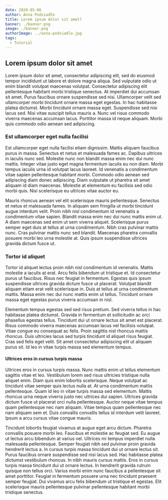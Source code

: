 ```yaml
---
date: 2020-05-06
author: Anna Podsiadło
title: Lorem ipsum dolor sit amet?
banner: ./banner.png
image: ./banner.png
authorImage: ../anna-podsiadlo.jpg
tags:
  - Tutorial
---
```

## Lorem ipsum dolor sit amet

Lorem ipsum dolor sit amet, consectetur adipiscing elit, sed do eiusmod tempor incididunt ut labore et dolore magna aliqua. Sed vulputate odio ut enim blandit volutpat maecenas volutpat. Consectetur adipiscing elit pellentesque habitant morbi tristique senectus. At imperdiet dui accumsan sit amet. Purus faucibus ornare suspendisse sed nisi. Ullamcorper velit sed ullamcorper morbi tincidunt ornare massa eget egestas. In hac habitasse platea dictumst. Morbi tincidunt ornare massa eget. Suspendisse sed nisi lacus sed. Nisi vitae suscipit tellus mauris a. Nunc vel risus commodo viverra maecenas accumsan lacus. Porttitor massa id neque aliquam. Morbi quis commodo odio aenean sed adipiscing.

### Est ullamcorper eget nulla facilisi
Est ullamcorper eget nulla facilisi etiam dignissim. Mattis aliquam faucibus purus in massa. Senectus et netus et malesuada fames ac. Dapibus ultrices in iaculis nunc sed. Molestie nunc non blandit massa enim nec dui nunc mattis. Integer vitae justo eget magna fermentum iaculis eu non diam. Morbi tempus iaculis urna id volutpat lacus laoreet. Id venenatis a condimentum vitae sapien pellentesque habitant morbi. Commodo odio aenean sed adipiscing diam donec adipiscing. Diam vulputate ut pharetra sit amet aliquam id diam maecenas. Molestie at elementum eu facilisis sed odio morbi quis. Nisi scelerisque eu ultrices vitae auctor eu.

Mauris rhoncus aenean vel elit scelerisque mauris pellentesque. Senectus et netus et malesuada fames. In aliquam sem fringilla ut morbi tincidunt augue interdum velit. Proin nibh nisl condimentum id venenatis a condimentum vitae sapien. Blandit massa enim nec dui nunc mattis enim ut. A diam maecenas sed enim ut sem viverra aliquet. Scelerisque purus semper eget duis at tellus at urna condimentum. Nibh cras pulvinar mattis nunc. Cras pulvinar mattis nunc sed blandit. Maecenas pharetra convallis posuere morbi leo urna molestie at. Quis ipsum suspendisse ultrices gravida dictum fusce ut.

### Tortor id aliquet
Tortor id aliquet lectus proin nibh nisl condimentum id venenatis. Mattis molestie a iaculis at erat. Arcu felis bibendum ut tristique et. Id consectetur purus ut faucibus. Risus nec feugiat in fermentum. Egestas quis ipsum suspendisse ultrices gravida dictum fusce ut placerat. Volutpat blandit aliquam etiam erat velit scelerisque in. Duis at tellus at urna condimentum mattis. Massa enim nec dui nunc mattis enim ut tellus. Tincidunt ornare massa eget egestas purus viverra accumsan in nisl.

Elementum tempus egestas sed sed risus pretium. Sed viverra tellus in hac habitasse platea dictumst. Gravida in fermentum et sollicitudin ac orci phasellus egestas tellus. Tincidunt dui ut ornare lectus sit amet est placerat. Risus commodo viverra maecenas accumsan lacus vel facilisis volutpat. Vitae congue eu consequat ac felis. Proin sagittis nisl rhoncus mattis rhoncus. Duis ultricies lacus sed turpis tincidunt id aliquet risus feugiat. Cras sed felis eget velit. Sit amet consectetur adipiscing elit ut aliquam purus sit. Id leo in vitae turpis massa sed elementum tempus.

#### Ultrices eros in cursus turpis massa
Ultrices eros in cursus turpis massa. Nunc mattis enim ut tellus elementum sagittis vitae et leo. Vestibulum lorem sed risus ultricies tristique nulla aliquet enim. Diam quis enim lobortis scelerisque. Neque volutpat ac tincidunt vitae semper quis lectus nulla at. At urna condimentum mattis pellentesque. Quam id leo in vitae turpis massa sed elementum. Mattis rhoncus urna neque viverra justo nec ultrices dui sapien. Ultrices gravida dictum fusce ut placerat orci nulla pellentesque. Auctor neque vitae tempus quam pellentesque nec nam aliquam. Vitae tempus quam pellentesque nec nam aliquam sem et. Duis convallis convallis tellus id interdum velit laoreet. Ipsum a arcu cursus vitae congue mauris.

Tincidunt lobortis feugiat vivamus at augue eget arcu dictum. Pharetra convallis posuere morbi leo. Faucibus et molestie ac feugiat sed. Eu augue ut lectus arcu bibendum at varius vel. Ultrices mi tempus imperdiet nulla malesuada pellentesque. Semper feugiat nibh sed pulvinar proin gravida hendrerit lectus a. In cursus turpis massa tincidunt dui ut ornare lectus sit. Purus faucibus ornare suspendisse sed nisi lacus sed. Hac habitasse platea dictumst vestibulum rhoncus. In nibh mauris cursus mattis. Eros in cursus turpis massa tincidunt dui ut ornare lectus. In hendrerit gravida rutrum quisque non tellus orci. Varius morbi enim nunc faucibus a pellentesque sit amet porttitor. Feugiat in fermentum posuere urna nec tincidunt praesent semper feugiat. Dui vivamus arcu felis bibendum ut tristique et egestas. Elit scelerisque mauris pellentesque pulvinar pellentesque habitant morbi tristique senectus.
